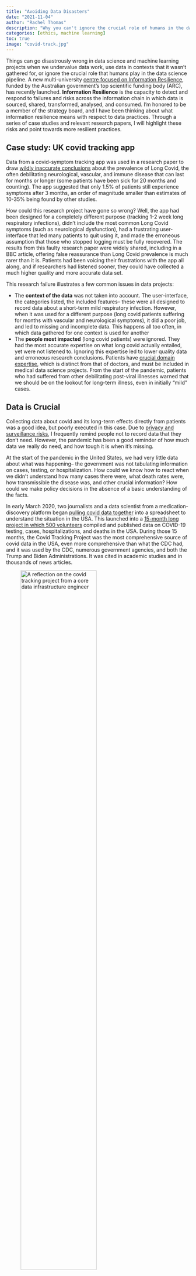 ---
title: "Avoiding Data Disasters"
date: "2021-11-04"
author: "Rachel Thomas"
description: "Why you can't ignore the crucial role of humans in the data science pipeline"
categories: [ethics, machine learning]
toc: true
image: "covid-track.jpg"
---

Things can go disastrously wrong in data science and machine learning projects when we undervalue data work, use data in contexts that it wasn’t gathered for, or ignore the crucial role that humans play in the data science pipeline. A new multi-university [centre focused on Information Resilience](https://cires.org.au/), funded by the Australian government’s top scientific funding body (ARC), has recently launched. **Information Resilience** is the capacity to detect and respond to failures and risks across the information chain in which data is sourced, shared, transformed, analysed, and consumed. I’m honored to be a member of the strategy board, and I have been thinking about what information resilience means with respect to data practices. Through a series of case studies and relevant research papers, I will highlight these risks and point towards more resilient practices.

## Case study: UK covid tracking app

Data from a covid-symptom tracking app was used in a research paper to draw [wildly inaccurate conclusions](https://twitter.com/ahandvanish/status/1313973286364229638?s=20) about the prevalence of Long Covid, the often debilitating neurological, vascular, and immune disease that can last for months or longer (some patients have been sick for 20 months and counting). The app suggested that only 1.5% of patients still experience symptoms after 3 months, an order of magnitude smaller than estimates of 10-35% being found by other studies. 

How could this research project have gone so wrong? Well, the app had been designed for a completely different purpose (tracking 1-2 week long respiratory infections), didn’t include the most common Long Covid symptoms (such as neurological dysfunction), had a frustrating user-interface that led many patients to quit using it, and made the erroneous assumption that those who stopped logging must be fully recovered. The results from this faulty research paper were widely shared, including in a BBC article, offering false reassurance than Long Covid prevalence is much rarer than it is. Patients had been voicing their frustrations with the app all along, and if researchers had listened sooner, they could have collected a much higher quality and more accurate data set.

This research failure illustrates a few common issues in data projects:

- The **context of the data** was not taken into account.  The user-interface, the categories listed, the included features-- these were all designed to record data about a short-term mild respiratory infection. However, when it was used for a different purpose (long covid patients suffering for months with vascular and neurological symptoms), it did a poor job, and led to missing and incomplete data. This happens all too often, in which data gathered for one context is used for another
- The **people most impacted** (long covid patients) were ignored. They had the most accurate expertise on what long covid actually entailed, yet were not listened to. Ignoring this expertise led to lower quality data and erroneous research conclusions. Patients have [crucial domain expertise](https://bostonreview.net/science-nature/rachel-thomas-medicines-machine-learning-problem), which is distinct from that of doctors, and must be included in medical data science projects. From the start of the pandemic, patients who had suffered from other debilitating post-viral illnesses warned that we should be on the lookout for long-term illness, even in initially “mild” cases.

## Data is Crucial

Collecting data about covid and its long-term effects directly from patients was a good idea, but poorly executed in this case. Due to [privacy and surveillance risks](https://www.fast.ai/2019/08/07/surveillance/), I frequently remind people not to record data that they don’t need. However, the pandemic has been a good reminder of how much data we really do need, and how tough it is when it’s missing.

At the start of the pandemic in the United States, we had very little data about what was happening-- the government was not tabulating information on cases, testing, or hospitalization. How could we know how to react when we didn’t understand how many cases there were, what death rates were, how transmissible the disease was, and other crucial information?  How could we make policy decisions in the absence of a basic understanding of the facts.

In early March 2020, two journalists and a data scientist from a medication-discovery platform began [pulling covid data together](https://www.cjr.org/the_profile/covid-tracking-project.php) into a spreadsheet to understand the situation in the USA. This launched into a [15-month long project in which 500 volunteers](https://covidtracking.com/analysis-updates/why-we-didnt-automate-our-data-collection) compiled and published data on COVID-19 testing, cases, hospitalizations, and deaths in the USA. During those 15 months, the Covid Tracking Project was the most comprehensive source of covid data in the USA, even more comprehensive than what the CDC had, and it was used by the CDC, numerous government agencies, and both the Trump and Biden Administrations. It was cited in academic studies and in thousands of news articles.

![A reflection on the covid tracking project from a core data infrastructure engineer](covid-track.jpg){width=70%}

A data infrastructure engineer and contributor for the project [later recounted](https://covidtracking.com/analysis-updates/why-we-didnt-automate-our-data-collection), “It quickly became apparent that daily, close contact with the data was necessary to understand what states were reporting. States frequently changed how, what, and where they reported data. Had we set up a fully automated data capture system in March 2020, it would have failed within days."  The project used automation as a way to support and supplement manual work, not to replace it.  At numerous points, errors in state reporting mechanisms were caught by eagle-eyed data scientists notifying discrepancies.

This vision of using automation to support human work resonates with our interest at fast.ai in “augmentedML”, not “autoML”.  I have [written previously](https://www.fast.ai/2018/07/16/auto-ml2/) and [gave an AutoML workshop keynote](https://slideslive.com/38917533/lessons-learned-from-helping-200000-nonml-experts-use-ml) on how too often automation ignores the important role of human input. Rather than try to automate everything (which often fails), we should focus on how humans and machines can best work together to take advantage of their different strengths.

![Speaking about AugmentedML vs. AutoML at ICML 2019](augmentedML.jpg){width=70%}

## Data Work is Undervalued

Interviews of 53 AI practitioners across 6 countries on 3 continents found a pattern that is very familiar to many of us (including me) who work in machine learning: [“Everyone wants to do the model work, not the data work.”](https://research.google/pubs/pub49953/) Missing meta-data leads to faulty assumptions.  Data collection practices often conflict with the workflows of on-the-ground partners, such as nurses or farmers, who are usually not compensated for this extraneous effort. Too often data work is arduous, invisible, and taken for granted. Undervaluing of data work leads to poor practices and often results in negative, downstream events, including dangerously inaccurate models and months of lost work.

Throughout the pandemic, data about covid (both initial cases and long covid) has often been lacking. Many countries have experienced testing shortages, leading to undercounts of how many people have covid. The [CDC decision not to track breakthrough cases](https://www.propublica.org/article/the-cdc-only-tracks-a-fraction-of-breakthrough-covid-19-infections-even-as-cases-surge) unless they resulted in hospitalization made it harder to understand prevalence of break-throughs (a particularly concerning decision since break-throughs can still lead to long covid). In September, it was revealed that British Columbia, Canada was [not including covid patients in their ICU counts](https://bc.ctvnews.ca/secrecy-over-b-c-s-true-number-of-hospitalized-covid-19-patients-1.5595394) once the patients were no longer infectious, a secretive decision that obscured how full ICUs were. Some studies of Long Covid have failed to include common symptoms, such as neurological ones, making it harder to understand the prevalence or nature.

## Data has Context

Covid is giving us a first-hand view of how data, which we may sometimes want to think of as “objective”, are shaped by countless human decisions and factors. In the example of the symptom tracking app, decisions about which symptoms were included had a significant impact on the prevalence rate calculated. Design decisions that influenced the ease of use impacted how much data was gathered.  Lack of understanding of how the app was being used (and why people quit using it) led to erroneous decisions about which cases should be considered “recovered”. These are all examples of the context for data. Here, the data gathered was reasonably appropriate for understanding initial covid infections (a week or two of respiratory symptoms), but not for patients experiencing months of neurological and vascular symptoms. Numbers can not stand alone, we need to understand how they were measured, who was included and excluded, relevant design decisions, under what situations a dataset is appropriate to use vs. not.

As another example, consider covid testing counts: Who has access to testing (this involves health inequities, due to race or urban vs. rural), who is encouraged to get tested (at various times, people without symptoms, children, or other groups have been discouraged from doing so), varying accuracies (e.g. PCR tests are less accurate on children, missing almost half of cases that later go on to seroconvert), and making decisions about what counts as a “case” (I know multiple people who had alternating test results: positive, negative, positive, or the reverse-- what counts as a positive case?)

![Datasheet for an electrical component. Image from 'Datasheets for Datasets'](datasheet.jpg){width=70%}

One proposal for capturing this context is [Datasheets for Datasets](https://arxiv.org/abs/1803.09010). Prior to doing her PhD at Stanford in computer vision and then co-leading Google’s AI ethics team, [Dr. Timnit Gebru](https://thegradient.pub/the-far-reaching-impacts-of-timnit-gebru/) worked at Apple in circuit design and electrical engineering. In electronics, each component (such as a circuit or transistor) comes with a datasheet that lists when and where it was manufactured, under what conditions it is safe to use, and other specifications. Dr. Gebru drew on this background to propose a similar idea for datasets: listing the context of when and how it was created, what data was included/excluded, recommended uses, potential biases and ethical risks, work needed to maintain it, and so on.  This is a valuable proposal towards making the context of data more explicit.

## The People Most Impacted

The inaccurate research and incomplete data from the covid tracking app could have been avoided by drawing on the expertise of patients. Higher quality data could have been collected sooner and more thoroughly, if patients were consulted in the app design and in the related research studies. Participatory approaches to machine learning is an exciting and growing area of research. In any domain, the people who would be most impacted by errors or mistakes need to be included as partners in the design of the project.

![The Diverse Voices project from University of Washington Tech Policy Lab involves academic papers and practical how-to guides.](diverse-voices.jpg){width=70%}

Often, our approaches to addressing fairness or other ethics issues, further centralize the power of system designers and operators. The organizers of an ICML workshop on the topic called [for more cooperative, democratic, and participatory](https://participatoryml.github.io/) approaches instead.  We need to think not just about **explainability**, but about giving people **actionable recourse**.  As [Professor Berk Ustun highlights](https://slideslive.com/38930604/actionable-recourse-in-machine-learning), when someone asks why their loan was denied, usually what they want is not just an explanation but to know what they could change in order to get a loan. We need to design systems with [**contestability**](http://contestability.org/) in mind, to include from the start the idea that people should be able to challenge system outputs. We need to include [expert panels of perspectives](https://techpolicylab.uw.edu/project/diverse-voices/) that are often overlooked, depending on the application, this could mean formerly or currently incarcerated people, people who don’t drive, people with very low incomes, disabled people, and many others. [The Diverse Voices project](https://techpolicylab.uw.edu/project/diverse-voices/) from University of Washington Tech Lab provides guidance on how to do this. And it is crucial that this not just be tokenistic [participation-washing](https://www.technologyreview.com/2020/08/25/1007589/participation-washing-ai-trends-opinion-machine-learning/), but a meaningful, appropriately compensated, and ongoing role in their design and operation.

## Towards Greater Data Resilience

I hope that we can improve data resilience through:

- Valuing data work
- Documenting context of data
- Close contact with the data
- Meaningful, ongoing, and compensated involvement of the people impacted

And I hope that when our data represents people we can remember the human side. As [AI researcher Inioluwa Deborah Raji wrote](https://www.ncbi.nlm.nih.gov/pmc/articles/PMC7296309/), “Data are not bricks to be stacked, oil to be drilled, gold to be mined, opportunities to be harvested. Data are humans to be seen, maybe loved, hopefully taken care of.”

![Quote from AI researcher Inioluwa Deborah Raji](data-not-oil.jpg){width=80%}